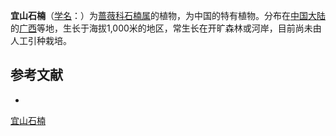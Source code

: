 {{Speciesbox
| name = 宜山石楠
| status = 
| status_system = 
| image =
| genus = Photinia
| species = chingiana
| authority = Hand.-Mazz.
}}

'''宜山石楠'''（[[学名|学名]]：{{lang|la|''Photinia chingiana''}}）为[[蔷薇科|蔷薇科]][[石楠属|石楠属]]的植物，为中国的特有植物。分布在[[中国大陆|中国大陆]]的[[广西|广西]]等地，生长于海拔1,000米的地区，常生长在开旷森林或河岸，目前尚未由人工引种栽培。

== 参考文献 ==
<div class="references-small">
* {{cite web| url =http://www.bioinfo.cn/db05/KmzwSpecies.php?action=view&id=19116| title =宜山石楠| work =《中国高等植物数据库全库》| publisher =中国科学院微生物研究所| author =昆明植物研究所| accessdate =2009-02-25| deadurl =yes| archiveurl =https://web.archive.org/web/20160305022407/http://www.bioinfo.cn/db05/KmzwSpecies.php?action=view&id=19116| archivedate =2016-03-05}}
</div>
{{Taxonbar|from=Q5224603}}

[[Category:石楠属|宜山石楠]]


{{植物小作品}}
